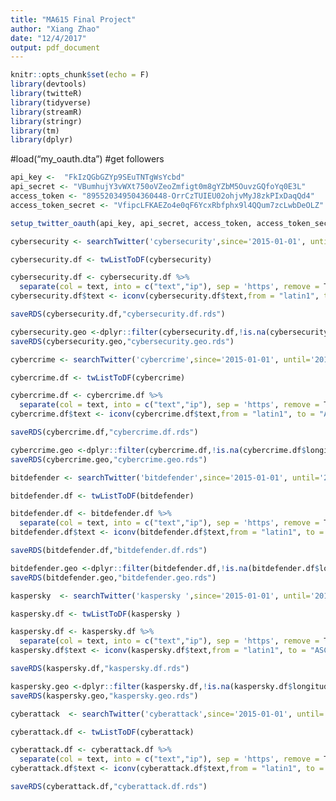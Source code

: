 ---
title: "MA615 Final Project"
author: "Xiang Zhao"
date: "12/4/2017"
output: pdf_document
---

```{r setup, include=FALSE}
knitr::opts_chunk$set(echo = F)
library(devtools)
library(twitteR)
library(tidyverse)
library(streamR)
library(stringr)
library(tm)
library(dplyr)
```

#load("my_oauth.dta")
#get followers

```{r}
api_key <- 	"FkIzQGbGZYp9SEuTNTgWsYcbd"
api_secret <- "VBumhujY3vWXt750oVZeoZmfigt0m8gYZbM5OuvzGQfoYq0E3L"
access_token <- "895520349504360448-OrrCzTUIEU02ohjvMyJ8zkPIxDaqQd4"
access_token_secret <- "VfipcLFKAEZo4e0qF6YcxRbfphx9l4QQum7zcLwbDeOLZ"

setup_twitter_oauth(api_key, api_secret, access_token, access_token_secret)
```

```{r}
cybersecurity <- searchTwitter('cybersecurity',since='2015-01-01', until='2017-12-14', lang = "en",n = 10000)

cybersecurity.df <- twListToDF(cybersecurity)
```

```{r}
cybersecurity.df <- cybersecurity.df %>% 
  separate(col = text, into = c("text","ip"), sep = 'https', remove = T)
cybersecurity.df$text <- iconv(cybersecurity.df$text,from = "latin1", to = "ASCII", sub = "")

saveRDS(cybersecurity.df,"cybersecurity.df.rds")

cybersecurity.geo <-dplyr::filter(cybersecurity.df,!is.na(cybersecurity.df$longitude) & !is.na(cybersecurity.df$latitude))
saveRDS(cybersecurity.geo,"cybersecurity.geo.rds")
```

```{r}
cybercrime <- searchTwitter('cybercrime',since='2015-01-01', until='2017-12-14', lang = "en",n = 10000)

cybercrime.df <- twListToDF(cybercrime)
```

```{r}
cybercrime.df <- cybercrime.df %>% 
  separate(col = text, into = c("text","ip"), sep = 'https', remove = T)
cybercrime.df$text <- iconv(cybercrime.df$text,from = "latin1", to = "ASCII", sub = "")

saveRDS(cybercrime.df,"cybercrime.df.rds")

cybercrime.geo <-dplyr::filter(cybercrime.df,!is.na(cybercrime.df$longitude) & !is.na(cybercrime.df$latitude))
saveRDS(cybercrime.geo,"cybercrime.geo.rds")
```

```{r}
bitdefender <- searchTwitter('bitdefender',since='2015-01-01', until='2017-12-14', lang = "en", n = 10000)

bitdefender.df <- twListToDF(bitdefender)
```

```{r}
bitdefender.df <- bitdefender.df %>% 
  separate(col = text, into = c("text","ip"), sep = 'https', remove = T)
bitdefender.df$text <- iconv(bitdefender.df$text,from = "latin1", to = "ASCII", sub = "")

saveRDS(bitdefender.df,"bitdefender.df.rds")

bitdefender.geo <-dplyr::filter(bitdefender.df,!is.na(bitdefender.df$longitude) & !is.na(bitdefender.df$latitude))
saveRDS(bitdefender.geo,"bitdefender.geo.rds")
```

```{r}
kaspersky  <- searchTwitter('kaspersky ',since='2015-01-01', until='2017-12-14', lang = "en", n = 10000)

kaspersky.df <- twListToDF(kaspersky )
```

```{r}
kaspersky.df <- kaspersky.df %>% 
  separate(col = text, into = c("text","ip"), sep = 'https', remove = T)
kaspersky.df$text <- iconv(kaspersky.df$text,from = "latin1", to = "ASCII", sub = "")

saveRDS(kaspersky.df,"kaspersky.df.rds")

kaspersky.geo <-dplyr::filter(kaspersky.df,!is.na(kaspersky.df$longitude) & !is.na(kaspersky.df$latitude))
saveRDS(kaspersky.geo,"kaspersky.geo.rds")
```

```{r}
cyberattack  <- searchTwitter('cyberattack',since='2015-01-01', until='2017-12-14', lang = "en", n = 10000)

cyberattack.df <- twListToDF(cyberattack)
```

```{r}
cyberattack.df <- cyberattack.df %>% 
  separate(col = text, into = c("text","ip"), sep = 'https', remove = T)
cyberattack.df$text <- iconv(cyberattack.df$text,from = "latin1", to = "ASCII", sub = "")

saveRDS(cyberattack.df,"cyberattack.df.rds")
```
